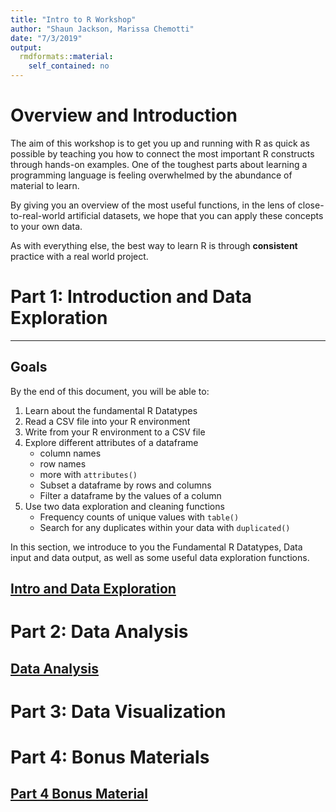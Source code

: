 ```yaml
---
title: "Intro to R Workshop"
author: "Shaun Jackson, Marissa Chemotti"
date: "7/3/2019"
output: 
  rmdformats::material:
    self_contained: no
---
```


# Overview and Introduction

The aim of this workshop is to get you up and running with R as quick as possible by teaching you how to connect the most important R constructs through hands-on examples.
One of the toughest parts about  learning a programming language is feeling overwhelmed by the abundance of material to learn.

By giving you an overview of the most useful functions, in the lens of close-to-real-world artificial datasets, we hope that you can apply these concepts to your own data. 

As with everything else, the best way to learn R is through **consistent** practice with a real world project.

# Part 1: Introduction and Data Exploration

<hr />
## Goals
By the end of this document, you will be able to:

1. Learn about the fundamental R Datatypes
2. Read a CSV file into your R environment
3. Write from your R environment to a CSV file
4. Explore different attributes of a dataframe
    - column names
    - row names
    - more with `attributes()`
    - Subset a dataframe by rows and columns
    - Filter a dataframe by the values of a column
5. Use two data exploration and cleaning functions
    - Frequency counts of unique values with `table()`
    - Search for any duplicates within your data with `duplicated()`

In this section, we introduce to you the Fundamental R Datatypes, Data input and data output, as well as some useful data exploration functions.

## <a href="part1_intro/index.html">Intro and Data Exploration</a>



# Part 2: Data Analysis

## <a href="part2_data_analysis/index.html">Data Analysis</a>


# Part 3: Data Visualization

# Part 4: Bonus Materials

## <a href="part4_bonus_materials/intro-R-bonus-material.html">Part 4 Bonus Material</a>
